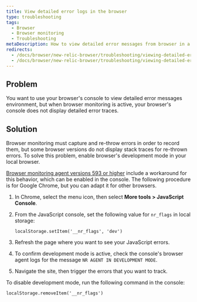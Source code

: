 ```yaml
---
title: View detailed error logs in the browser
type: troubleshooting
tags:
  - Browser
  - Browser monitoring
  - Troubleshooting
metaDescription: How to view detailed error messages from browser in a Google Chrome console or other browsers.
redirects:
  - /docs/browser/new-relic-browser/troubleshooting/viewing-detailed-error-logs-chrome
  - /docs/browser/new-relic-browser/troubleshooting/viewing-detailed-error-logs-browser
---
```


## Problem

You want to use your browser's console to view detailed error messages environment, but when browser monitoring is active, your browser's console does not display detailed error traces.

## Solution

Browser monitoring must capture and re-throw errors in order to record them, but some browser versions do not display stack traces for re-thrown errors. To solve this problem, enable browser's development mode in your local browser.

[Browser monitoring agent versions 593 or higher](/docs/release-notes/new-relic-browser-release-notes/browser-agent-release-notes) include a workaround for this behavior, which can be enabled in the console. The following procedure is for Google Chrome, but you can adapt it for other browsers.

1. In Chrome, select the menu icon, then select **More tools > JavaScript Console**.
2. From the JavaScript console, set the following value for `nr_flags` in local storage:

   ```
   localStorage.setItem('__nr_flags', 'dev')
   ```
3. Refresh the page where you want to see your JavaScript errors.
4. To confirm development mode is active, check the console's browser agent logs for the message `NR AGENT IN DEVELOPMENT MODE`.
5. Navigate the site, then trigger the errors that you want to track.

To disable development mode, run the following command in the console:

```
localStorage.removeItem('__nr_flags')
```
